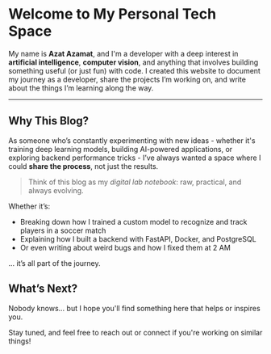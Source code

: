 <Cover
  src="/images/hello-world.png"
  alt="Hello World!"
/>

# Welcome to My Personal Tech Space

My name is **Azat Azamat**, and I'm a developer with a deep interest in **artificial intelligence**, **computer vision**, and anything that involves building something useful (or just fun) with code. I created this website to document my journey as a developer, share the projects I’m working on, and write about the things I’m learning along the way.

---

## Why This Blog?

As someone who’s constantly experimenting with new ideas - whether it's training deep learning models, building AI-powered applications, or exploring backend performance tricks - I’ve always wanted a space where I could **share the process**, not just the results.

> Think of this blog as my _digital lab notebook_: raw, practical, and always evolving.

Whether it’s:

- Breaking down how I trained a custom model to recognize and track players in a soccer match  
- Explaining how I built a backend with FastAPI, Docker, and PostgreSQL  
- Or even writing about weird bugs and how I fixed them at 2 AM

... it’s all part of the journey.

## What’s Next?

Nobody knows... but I hope you'll find something here that helps or inspires you.

Stay tuned, and feel free to reach out or connect if you're working on similar things!
